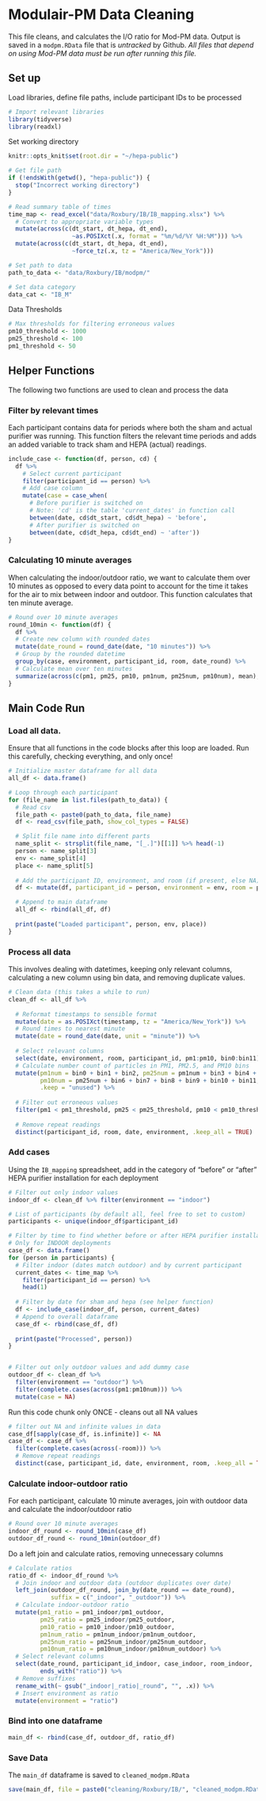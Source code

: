# Modulair-PM Data Cleaning
This file cleans, and calculates the I/O ratio for Mod-PM data. Output is saved in a `modpm.RData` file that is *untracked* by Github. *All files that depend on using Mod-PM data must be run after running this file.*


## Set up
Load libraries, define file paths, include participant IDs to be processed
```r
# Import relevant libraries
library(tidyverse)
library(readxl)
```
Set working directory
```r
knitr::opts_knit$set(root.dir = "~/hepa-public")
```

```r
# Get file path
if (!endsWith(getwd(), "hepa-public")) {
  stop("Incorrect working directory")
}
```

```r
# Read summary table of times
time_map <- read_excel("data/Roxbury/IB/IB_mapping.xlsx") %>%
  # Convert to appropriate variable types
  mutate(across(c(dt_start, dt_hepa, dt_end), 
                  ~as.POSIXct(.x, format = "%m/%d/%Y %H:%M"))) %>%
  mutate(across(c(dt_start, dt_hepa, dt_end), 
                  ~force_tz(.x, tz = "America/New_York")))
```


```r
# Set path to data
path_to_data <- "data/Roxbury/IB/modpm/"

# Set data category
data_cat <- "IB_M"
```

Data Thresholds
```r
# Max thresholds for filtering erroneous values
pm10_threshold <- 1000
pm25_threshold <- 100
pm1_threshold <- 50
```

## Helper Functions
The following two functions are used to clean and process the data

### Filter by relevant times
Each participant contains data for periods where both the sham and actual purifier was running. This function filters the relevant time periods and adds an added variable to track sham and HEPA (actual) readings.
```r
include_case <- function(df, person, cd) {
  df %>%
    # Select current participant
    filter(participant_id == person) %>%
    # Add case column
    mutate(case = case_when(
      # Before purifier is switched on
      # Note: 'cd' is the table 'current_dates' in function call
      between(date, cd$dt_start, cd$dt_hepa) ~ 'before',
      # After purifier is switched on
      between(date, cd$dt_hepa, cd$dt_end) ~ 'after'))
}
```

### Calculating 10 minute averages
When calculating the indoor/outdoor ratio, we want to calculate them over 10 minutes as opposed to every data point to account for the time it takes for the air to mix between indoor and outdoor. This function calculates that ten minute average.
```r
# Round over 10 minute averages
round_10min <- function(df) {
  df %>%
  # Create new column with rounded dates
  mutate(date_round = round_date(date, "10 minutes")) %>%
  # Group by the rounded datetime
  group_by(case, environment, participant_id, room, date_round) %>%
  # Calculate mean over ten minutes
  summarize(across(c(pm1, pm25, pm10, pm1num, pm25num, pm10num), mean), .groups = "drop")
}

```

## Main Code Run
### Load all data. 
Ensure that all functions in the code blocks after this loop are loaded. Run this carefully, checking everything, and only once!
```r
# Initialize master dataframe for all data
all_df <- data.frame()

# Loop through each participant
for (file_name in list.files(path_to_data)) {
  # Read csv
  file_path <- paste0(path_to_data, file_name)
  df <- read_csv(file_path, show_col_types = FALSE)

  # Split file name into different parts
  name_split <- strsplit(file_name, "[_.]")[[1]] %>% head(-1)
  person <- name_split[3]
  env <- name_split[4]
  place <- name_split[5]
  
  # Add the participant ID, environment, and room (if present, else NA)
  df <- mutate(df, participant_id = person, environment = env, room = place)

  # Append to main dataframe
  all_df <- rbind(all_df, df)
  
  print(paste("Loaded participant", person, env, place))
}
```

### Process all data
This involves dealing with datetimes, keeping only relevant columns, calculating a new column using bin data, and removing duplicate values.
```r
# Clean data (this takes a while to run)
clean_df <- all_df %>%
  
  # Reformat timestamps to sensible format
  mutate(date = as.POSIXct(timestamp, tz = "America/New_York")) %>%
  # Round times to nearest minute
  mutate(date = round_date(date, unit = "minute")) %>%
  
  # Select relevant columns
  select(date, environment, room, participant_id, pm1:pm10, bin0:bin11) %>%
  # Calculate number count of particles in PM1, PM2.5, and PM10 bins
  mutate(pm1num = bin0 + bin1 + bin2, pm25num = pm1num + bin3 + bin4 + bin5,
         pm10num = pm25num + bin6 + bin7 + bin8 + bin9 + bin10 + bin11, 
         .keep = "unused") %>%
  
  # Filter out erroneous values
  filter(pm1 < pm1_threshold, pm25 < pm25_threshold, pm10 < pm10_threshold) %>%
  
  # Remove repeat readings
  distinct(participant_id, room, date, environment, .keep_all = TRUE)
```

### Add cases
Using the `IB_mapping` spreadsheet, add in the category of "before" or "after" HEPA purifier installation for each deployment
```r
# Filter out only indoor values
indoor_df <- clean_df %>% filter(environment == "indoor")

# List of participants (by default all, feel free to set to custom)
participants <- unique(indoor_df$participant_id)

# Filter by time to find whether before or after HEPA purifier installation
# Only for INDOOR deployments
case_df <- data.frame()
for (person in participants) {
  # Filter indoor (dates match outdoor) and by current participant
  current_dates <- time_map %>%
    filter(participant_id == person) %>% 
    head(1)
  
  # Filter by date for sham and hepa (see helper function)
  df <- include_case(indoor_df, person, current_dates)
  # Append to overall dataframe
  case_df <- rbind(case_df, df)
  
  print(paste("Processed", person))
}


# Filter out only outdoor values and add dummy case
outdoor_df <- clean_df %>% 
  filter(environment == "outdoor") %>%
  filter(complete.cases(across(pm1:pm10num))) %>%
  mutate(case = NA)
```

Run this code chunk only ONCE - cleans out all NA values
```r
# filter out NA and infinite values in data
case_df[sapply(case_df, is.infinite)] <- NA
case_df <- case_df %>%
  filter(complete.cases(across(-room))) %>%
  # Remove repeat readings
  distinct(case, participant_id, date, environment, room, .keep_all = TRUE)
```


### Calculate indoor-outdoor ratio
For each participant, calculate 10 minute averages, join with outdoor data and calculate the indoor/outdoor ratio
```r
# Round over 10 minute averages
indoor_df_round <- round_10min(case_df)
outdoor_df_round <- round_10min(outdoor_df)
```

Do a left join and calculate ratios, removing unnecessary columns
```r
# Calculate ratios
ratio_df <- indoor_df_round %>% 
  # Join indoor and outdoor data (outdoor duplicates over date)
  left_join(outdoor_df_round, join_by(date_round == date_round), 
            suffix = c("_indoor", "_outdoor")) %>%
  # Calculate indoor-outdoor ratio
  mutate(pm1_ratio = pm1_indoor/pm1_outdoor, 
         pm25_ratio = pm25_indoor/pm25_outdoor, 
         pm10_ratio = pm10_indoor/pm10_outdoor, 
         pm1num_ratio = pm1num_indoor/pm1num_outdoor,
         pm25num_ratio = pm25num_indoor/pm25num_outdoor,
         pm10num_ratio = pm10num_indoor/pm10num_outdoor) %>%
  # Select relevant columns
  select(date_round, participant_id_indoor, case_indoor, room_indoor, 
         ends_with("ratio")) %>%
  # Remove suffixes
  rename_with(~ gsub("_indoor|_ratio|_round", "", .x)) %>%
  # Insert environment as ratio
  mutate(environment = "ratio")
```

### Bind into one dataframe
```r
main_df <- rbind(case_df, outdoor_df, ratio_df) 
```

### Save Data
The `main_df` dataframe is saved to `cleaned_modpm.RData`
```r
save(main_df, file = paste0("cleaning/Roxbury/IB/", "cleaned_modpm.RData"))
```
